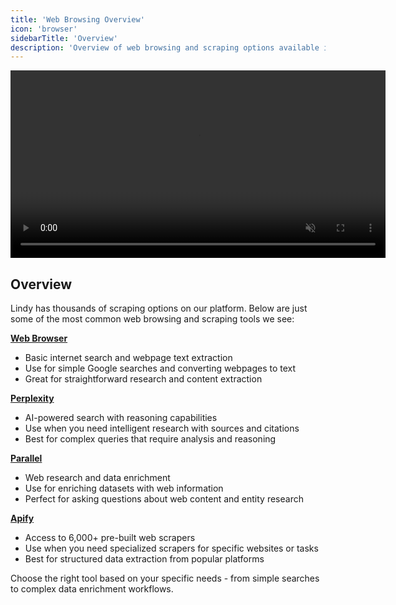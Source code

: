```yaml
---
title: 'Web Browsing Overview'
icon: 'browser'
sidebarTitle: 'Overview'
description: 'Overview of web browsing and scraping options available in Lindy'
---
```


<div style={{ display: 'flex', justifyContent: 'center', margin: '2rem 0' }}>
  <div className="video-card">
    <video
      src="/lindy-brand-assets/web-scrape-overview.mp4"
      width="600"
      autoPlay
      muted
      loop
      playsInline
      style={{ display: 'block', width: '100%', borderRadius: '16px' }}
    />
  </div>
</div>

## Overview

Lindy has thousands of scraping options on our platform. Below are just some of the most common web browsing and scraping tools we see:

**[Web Browser](/skills/web-browsing/web-browser)**
-  Basic internet search and webpage text extraction
- Use for simple Google searches and converting webpages to text
- Great for straightforward research and content extraction

**[Perplexity](/skills/web-browsing/perplexity)** 
- AI-powered search with reasoning capabilities
- Use when you need intelligent research with sources and citations  
- Best for complex queries that require analysis and reasoning

**[Parallel](/skills/web-browsing/parallel)** 
- Web research and data enrichment
- Use for enriching datasets with web information
- Perfect for asking questions about web content and entity research

**[Apify](/skills/web-browsing/apify)** 
- Access to 6,000+ pre-built web scrapers
- Use when you need specialized scrapers for specific websites or tasks
- Best for structured data extraction from popular platforms

Choose the right tool based on your specific needs - from simple searches to complex data enrichment workflows.
